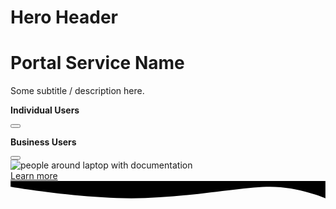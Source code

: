 
<Meta title="Patterns/Hero Header/html" />

# Hero Header

<Canvas>
  <Story name="Hero Header">
    <div class="sgds bg-light pb-0 pt-5">
      <div class="container">
        <div class="row">
          <div class="col">
            <h1>Portal Service Name</h1>
            <p>Some subtitle / description here.</p>
            <div class="text-center col-auto m-0 p-0">
              <div class="row">
                <div class="col-auto px-1">
                  <p class="m-0 text-center">
                    <strong>Individual Users</strong>
                  </p>
                  <button type="button" class="btn sgds singpass singpass-btn"></button>
                </div>
                <div class="col-auto px-1">
                  <p class="m-0 text-center">
                    <strong>Business Users</strong>
                  </p>
                  <button type="button" class="btn sgds singpass singpass-btn"></button>
                </div>
              </div>
            </div>
          </div>
          <div class="col-sm-5 d-none d-md-block">
            <img
              class="container-fluid p-0"
              src="https://digitalservice.ura.gov.sg/uds/img/assets/sgskyline.svg"
              alt="people around laptop with documentation"
            />
          </div>
        </div>
        <div class="row pt-5">
          <a
            class="text-center text-decoration-none lh-sm"
            role="button"
            href="#about"
          >
            Learn more <br />
            <i class="bi bi-chevron-compact-down text-center"></i>
          </a>
        </div>
      </div>
    </div>
    <div class="d-grid">
      <svg xmlns="http://www.w3.org/2000/svg" viewBox="0 0 1439 79">
        <title>wave</title>
        <path
          id="wave"
          class="bg-light"
          d="M0,247.52985S305,300,552,300s503-52.47015,634-52.47015S1439,300,1439,300V221H0Z"
          transform="translate(0 -221)"
        ></path>
      </svg>
    </div>
  </Story>
</Canvas>
